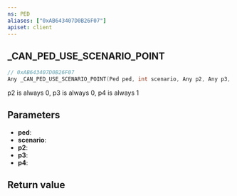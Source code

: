 ```yaml
---
ns: PED
aliases: ["0xAB643407D0B26F07"]
apiset: client
---
```

## _CAN_PED_USE_SCENARIO_POINT

```c
// 0xAB643407D0B26F07
Any _CAN_PED_USE_SCENARIO_POINT(Ped ped, int scenario, Any p2, Any p3, Any p4);
```

p2 is always 0, p3 is always 0, p4 is always 1

## Parameters
* **ped**:
* **scenario**:
* **p2**:
* **p3**:
* **p4**:

## Return value
